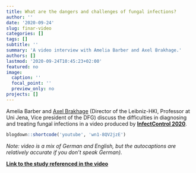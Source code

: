 ```yaml
---
title: What are the dangers and challenges of fungal infections?
author: ''
date: '2020-09-24'
slug: finar-video
categories: []
tags: []
subtitle: ''
summary: 'A video interview with Amelia Barber and Axel Brakhage.'
authors: []
lastmod: '2020-09-24T10:45:23+02:00'
featured: no
image:
  caption: ''
  focal_point: ''
  preview_only: no
projects: []
---
```


Amelia Barber and [Axel Brakhage](https://www.leibniz-hki.de/en/institut-staff-details.html?member=1) (Director of the Leibniz-HKI, Professor at Uni Jena, Vice president of the DFG) discuss the difficulties in diagnosing and treating fungal infections in a video produced by **[InfectControl 2020](https://www.infectcontrol.de/)**. <br>

```r
blogdown::shortcode('youtube', 'wn1-8QV2jzE')
```

*Note: video is a mix of German and English, but the autocaptions are relatively accurate if you don't speak German).* 

**[Link to the study referenced in the video](https://www.biorxiv.org/content/10.1101/2020.05.26.116616v2)** 